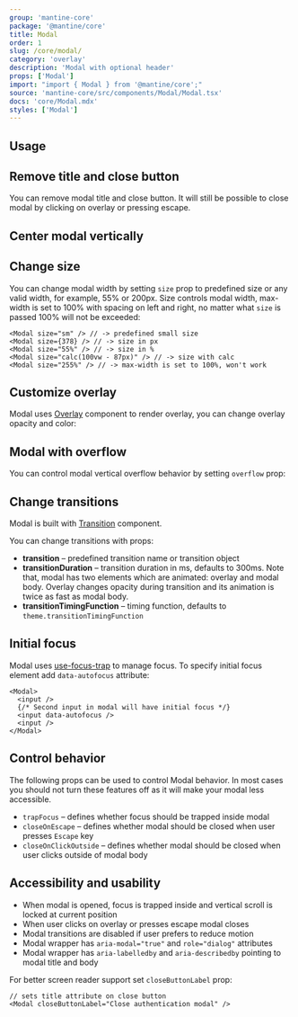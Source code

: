 ```yaml
---
group: 'mantine-core'
package: '@mantine/core'
title: Modal
order: 1
slug: /core/modal/
category: 'overlay'
description: 'Modal with optional header'
props: ['Modal']
import: "import { Modal } from '@mantine/core';"
source: 'mantine-core/src/components/Modal/Modal.tsx'
docs: 'core/Modal.mdx'
styles: ['Modal']
---
```



## Usage

<Demo data={ModalDemos.usage} />

## Remove title and close button

You can remove modal title and close button.
It will still be possible to close modal by clicking on overlay or pressing escape.

<Demo data={ModalDemos.header} />

## Center modal vertically

<Demo data={ModalDemos.centered} />

## Change size

You can change modal width by setting `size` prop to predefined size or any valid width, for example, 55% or 200px.
Size controls modal width, max-width is set to 100% with spacing on left and right, no matter what `size` is passed 100% will not be exceeded:

```tsx
<Modal size="sm" /> // -> predefined small size
<Modal size={378} /> // -> size in px
<Modal size="55%" /> // -> size in %
<Modal size="calc(100vw - 87px)" /> // -> size with calc
<Modal size="255%" /> // -> max-width is set to 100%, won't work
```

<Demo data={ModalDemos.sizes} />

## Customize overlay

Modal uses [Overlay](/core/overlay/) component to render overlay, you can change overlay opacity and color:

<Demo data={ModalDemos.overlay} />

## Modal with overflow

You can control modal vertical overflow behavior by setting `overflow` prop:

<Demo data={ModalDemos.overflow} />

## Change transitions

Modal is built with [Transition](/core/transition/) component.

You can change transitions with props:

- **transition** – predefined transition name or transition object
- **transitionDuration** – transition duration in ms, defaults to 300ms. Note that, modal has two elements which are animated: overlay and modal body. Overlay changes opacity during transition and its animation is twice as fast as modal body.
- **transitionTimingFunction** – timing function, defaults to `theme.transitionTimingFunction`

<Demo data={ModalDemos.transitions} />

## Initial focus

Modal uses [use-focus-trap](/hooks/use-focus-trap/) to manage focus.
To specify initial focus element add `data-autofocus` attribute:

```tsx
<Modal>
  <input />
  {/* Second input in modal will have initial focus */}
  <input data-autofocus />
  <input />
</Modal>
```

## Control behavior

The following props can be used to control Modal behavior.
In most cases you should not turn these features off as it will make your modal less accessible.

- `trapFocus` – defines whether focus should be trapped inside modal
- `closeOnEscape` – defines whether modal should be closed when user presses `Escape` key
- `closeOnClickOutside` – defines whether modal should be closed when user clicks outside of modal body

## Accessibility and usability

- When modal is opened, focus is trapped inside and vertical scroll is locked at current position
- When user clicks on overlay or presses escape modal closes
- Modal transitions are disabled if user prefers to reduce motion
- Modal wrapper has `aria-modal="true"` and `role="dialog"` attributes
- Modal wrapper has `aria-labelledby` and `aria-describedby` pointing to modal title and body

For better screen reader support set `closeButtonLabel` prop:

```tsx
// sets title attribute on close button
<Modal closeButtonLabel="Close authentication modal" />
```
